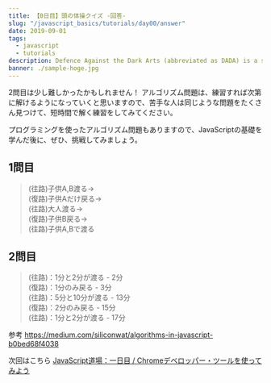 ```yaml
---
title: 【0日目】頭の体操クイズ -回答- 
slug: "/javascript_basics/tutorials/day00/answer"
date: 2019-09-01
tags:
  - javascript
  - tutorials
description: Defence Against the Dark Arts (abbreviated as DADA) is a subject taught at Hogwarts School of Witchcraft and Wizardry and Ilvermorny School of Witchcraft and Wizardry. In this class, students study and learn how to defend themselves against all aspects of the Dark Arts, including dark creatures, curses, hexes and jinxes (dark charms), and duelling.
banner: ./sample-hoge.jpg
---
```


2問目は少し難しかったかもしれません！
アルゴリズム問題は、練習すれば次第に解けるようになっていくと思いますので、苦手な人は同じような問題をたくさん見つけて、短時間で解く練習をしてみてください。

プログラミングを使ったアルゴリズム問題もありますので、JavaScriptの基礎を学んだ後に、ぜひ、挑戦してみましょう。

## 1問目
> (往路)子供A,B渡る→  
(復路)子供Aだけ戻る→  
(往路)大人渡る→  
(復路)子供B戻る→  
(往路)子供A,Bで渡る  

## 2問目
> (往路)：1分と2分が渡る - 2分  
(復路)：1分のみ戻る - 3分  
(往路)：5分と10分が渡る - 13分  
(復路)：2分のみ戻る - 15分  
(往路)：1分と2分が渡る - 17分  

参考
https://medium.com/siliconwat/algorithms-in-javascript-b0bed68f4038

次回はこちら [JavaScript道場：一日目 / Chromeデベロッパー・ツールを使ってみよう](../day01)